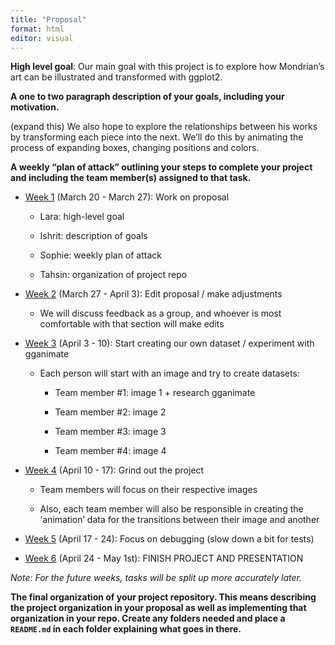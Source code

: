 ```yaml
---
title: "Proposal"
format: html
editor: visual
---
```


**High level goal**: Our main goal with this project is to explore how Mondrian’s art can be illustrated and transformed with ggplot2.

**A one to two paragraph description of your goals, including your motivation.**

(expand this) We also hope to explore the relationships between his works by transforming each piece into the next. We’ll do this by animating the process of expanding boxes, changing positions and colors.

**A weekly “plan of attack” outlining your steps to complete your project and including the team member(s) assigned to that task.**

-   [Week 1]{.underline} (March 20 - March 27): Work on proposal

    -   Lara: high-level goal

    -   Ishrit: description of goals

    -   Sophie: weekly plan of attack

    -   Tahsin: organization of project repo

-   [Week 2]{.underline} (March 27 - April 3): Edit proposal / make adjustments

    -   We will discuss feedback as a group, and whoever is most comfortable with that section will make edits

-   [Week 3]{.underline} (April 3 - 10): Start creating our own dataset / experiment with gganimate

    -   Each person will start with an image and try to create datasets:

        -   Team member #1: image 1 + research gganimate

        -   Team member #2: image 2

        -   Team member #3: image 3

        -   Team member #4: image 4

-   [Week 4]{.underline} (April 10 - 17): Grind out the project

    -   Team members will focus on their respective images

    -   Also, each team member will also be responsible in creating the 'animation' data for the transitions between their image and another

-   [Week 5]{.underline} (April 17 - 24): Focus on debugging (slow down a bit for tests)

-   [Week 6]{.underline} (April 24 - May 1st): FINISH PROJECT AND PRESENTATION

*Note: For the future weeks, tasks will be split up more accurately later.*

**The final organization of your project repository. This means describing the project organization in your proposal as well as implementing that organization in your repo. Create any folders needed and place a `README.md` in each folder explaining what goes in there.**
